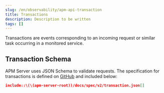 ```yaml
---
slug: /en/observability/apm-api-transaction
title: Transactions
description: Description to be written
tags: []
---
```


<div id="apm-api-transaction"></div>

Transactions are events corresponding to an incoming request or similar task occurring in a monitored service.

<div id="apm-api-transaction-schema"></div>

## Transaction Schema

APM Server uses JSON Schema to validate requests. The specification for transactions is defined on
[GitHub](https://github.com/elastic/apm-server/blob/((minor-version))/docs/spec/v2/transaction.json) and included below:

```json
include::\(\(apm-server-root))/docs/spec/v2/transaction.json[]
```
